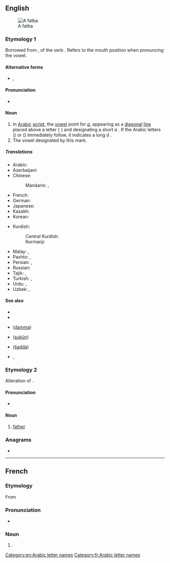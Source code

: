 {{also|fatHa|fatḥa|faþa}}
==English==
[[Image:00-Fatha.png|thumb|right|A fatḥa]]

===Etymology 1===
Borrowed from {{bor|en|ar|فَتْحَة||an [[opening]]}}, {{ar-instance noun|nocat=1|lc=1}} of the verb {{m|ar|فَتَحَ||to [[open]]}}. Refers to the mouth position when pronuncing the {{IPAchar|/a/}} vowel.

====Alternative forms====
* {{l|en|fatḥa}}, {{l|en|fatHa}}

====Pronunciation====
* {{a|UK}} {{IPA|/fɑːt.hɑ/|lang=en}}

====Noun====
{{examples-right|{{l|ar||دَ}}:&nbsp; {{IPAchar|/da/}}.<br> {{l|ar||دَا}} or {{l|ar||دَى}}:&nbsp; {{IPAchar|/daː/}}}}
{{en-noun}}

# In [[Arabic]] [[script]], the [[vowel]] point for ''[[a]]'', appearing as a [[diagonal]] [[line]] placed above a letter (&thinsp;[[َ|{{lang|ar|ـَ}}]]&thinsp;) and designating a short ''a'' {{IPAchar|/a/}}. If the Arabic letters {{m|ar|ا}} (&lrm;{{m|ar|أَلِف}}) or {{m|ar|ى}} (&lrm;{{m|ar|أَلِف مَقْصُورَة}}) immediately follow, it indicates a long ''ā'' {{IPAchar|/aː/}}.
# The vowel designated by this mark.

=====Translations=====
{{trans-top|in the Arabic script, the vowel point for "a"}}
* Arabic: {{t|ar|فَتْحَة|f}}
* Azerbaijani: {{t|az|fəthə}}
* Chinese:
*: Mandarin: {{t|cmn|開口符|sc=Hani}}, {{t|cmn|开口符|tr=kāikǒufú|sc=Hani}}
* French: {{t+|fr|fatha|m|f}}
* German: {{t|de|Fatha|n}}
* Japanese: {{t|ja|ファトハ|tr=fatoha}}
* Kazakh: {{t|kk|фатха}}
* Korean: {{t|ko|파트하}}
{{trans-mid}}
* Kurdish:
*: Central Kurdish: {{t|ckb|سەر}}
*: Kurmanji: {{t+|ku|fetha}}
* Malay: {{t|ms|baris di atas}}, {{t|ms|fathah}}
* Pashto: {{t+|ps|فتحه|f|tr=fathá}}, {{t+|ps|زور|m|tr=zor}}
* Persian: {{t+|fa|فتحه|tr=fathe|sc=fa-Arab}}, {{t+|fa|زبر|tr=zabar, zebar|sc=fa-Arab}}
* Russian: {{t|ru|фа́тха|f}}
* Tajik: {{t|tg|фатҳа}}, {{t|tg|забар}}
* Turkish: {{t+|tr|fetha}}, {{t+|tr|üstün}}
* Urdu: {{t|ur|فتحه|tr=fatha}}, {{t|ur|زبر|tr=zabar}}
* Uzbek: {{t+|uz|fatha}}, {{t+|uz|zabar}}
{{trans-bottom}}

====See also====
* {{pedia|Arabic diacritics}}
* {{l|en|kasra}}
* {{l|en|damma}} ([[ḍamma]])
* {{l|en|sukun}} ([[sukūn]])
* {{l|en|shadda}} ([[šadda]])
* {{l|en|tashkil}}, {{l|en|taškīl}}

===Etymology 2===
Alteration of {{m|en|father}}.

====Pronunciation====
* {{a|Geordie}} {{IPA|/fæðæ/|lang=en}}

====Noun====
{{en-noun}}

# {{lb|en|Geordie}} [[father]]

===Anagrams===
* {{anagrams|en|a=aafht|AFTAH|Fatah|aftah|hafta}}

[[Category:en:Arabic letter names]]

----

==French==

===Etymology===
From {{der|fr|ar|فَتْحَة||an [[opening]]}}

===Pronunciation===
* {{fr-IPA}}

===Noun===
{{fr-noun|mf}}

# {{l|en|fatha}}

[[Category:fr:Arabic letter names]]